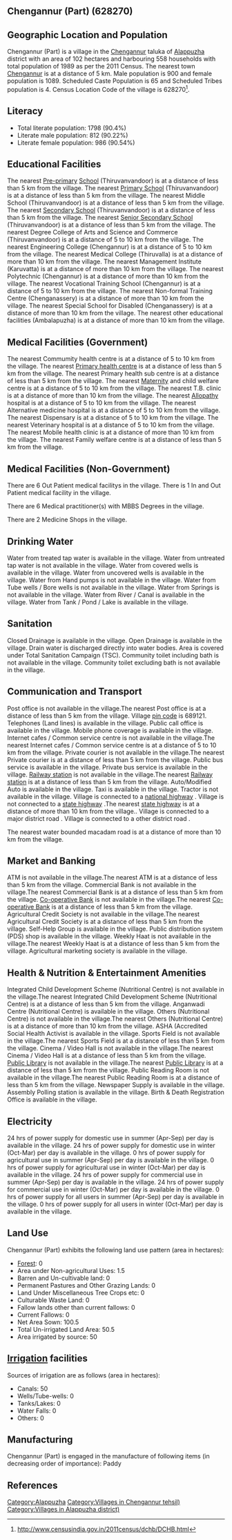 {{Infobox settlement
| name=Chengannur  (Part)
| native_name=
| native_name_lang=
| other_name=
| nickname=
| settlement_type=Village
| image_skyline=
| image_alt=
| image_caption=
| pushpin_map=India Kerala
| pushpin_label_position=right
| pushpin_map_alt=
| pushpin_map_caption=Location in Kerala, India
| latd=
| latm=
| lats=
| latNS=
| longd=
| longm=
| longs=
| longEW=
| coordinates_display=inline,title
| subdivision_type=Country
| subdivision_name={{flag|India}}
| subdivision_type1=[[States and territories of India|State]]
| subdivision_name1=Kerala 
| subdivision_type2=[[List of districts of India|District]]
| subdivision_name2=Alappuzha
| subdivision_type3=Tahsil
| subdivision_name3=Chengannur
| website=
| established_title=<!-- Established -->
| established_date=
| founder=
| named_for=
| government_type=
| governing_body=
| unit_pref=Metric=
| area_footnotes=
| area_rank=
| area_total_km2=1.02
| elevation_footnotes=
| elevation_m=
| population_total=1989
| population_as_of=2011
| population_rank=
| population_density_km2=1950
| population_demonym=
| population_footnotes=
| demographics_type1=Languages
| demographics1_title1=Official
| demographics1_info1=[[Malayalam language|Malayalam]]
| timezone1=[[Indian Standard Time|IST]]
| utc_offset1==+5:30
| postal_code_type=[[Postal Index Number|PIN]]
| postal_code=689121
| area_code_type=Telephone code
| area_code=
| registration_plate=
| blank1_name_sec1=Nearest city
| blank1_info_sec1=[[Chengannur]]
| blank2_name_sec1=[[Human sex ratio|Sex ratio]]
| blank2_info_sec1=1210 [[male|♂]]/[[female|♀]]
| blank3_name_sec1=Literacy
| blank3_info_sec1=90.4%
| blank1_name_sec2=[[2011 Census of India|2011 census]] code
| blank1_info_sec2=628270
| footnotes=
}}

== Chengannur  (Part) (628270) ==

== Geographic Location and Population ==

Chengannur  (Part) is a village in the [[Chengannur]] taluka of [[Alappuzha]] district with an area of 102 hectares and harbouring 558 households with total population of 1989 as per the 2011 Census. The nearest town [[Chengannur]] is at a distance of 5 km. Male population is 900 and female population is 1089. Scheduled Caste Population is 65 and Scheduled Tribes population is 4. Census Location Code of the village is 628270<ref>http://www.censusindia.gov.in/2011census/dchb/DCHB.html</ref>.


== Literacy ==  
* Total literate population: 1798 (90.4%)
* Literate male population: 812 (90.22%)
* Literate female population: 986 (90.54%)


== Educational Facilities ==  
The nearest [[Pre-primary]] [[School]] (Thiruvanvandoor) is at a distance of less than 5 km from the village.
The nearest [[Primary School]] (Thiruvanvandoor) is at a distance of less than 5 km from the village.
The nearest Middle School (Thiruvanvandoor) is at a distance of less than 5 km from the village.
The nearest [[Secondary School]] (Thiruvanvandoor) is at a distance of less than 5 km from the village.
The nearest [[Senior Secondary School]] (Thiruvanvandoor) is at a distance of less than 5 km from the village.
The nearest Degree College of Arts and Science and Commerce (Thiruvanvandoor) is at a distance of 5 to 10 km from the village.
The nearest Engineering College (Chengannur) is at a distance of 5 to 10 km from the village.
The nearest Medical College (Thiruvalla) is at a distance of more than 10 km from the village.
The nearest Management Institute (Karuvatta) is at a distance of more than 10 km from the village.
The nearest Polytechnic (Chengannur) is at a distance of more than 10 km from the village.
The nearest Vocational Training School (Chengannur) is at a distance of 5 to 10 km from the village.
The nearest Non-formal Training Centre (Chenganassery) is at a distance of more than 10 km from the village.
The nearest Special School for Disabled (Chenganassery) is at a distance of more than 10 km from the village.
The nearest other educational facilities (Ambalapuzha) is at a distance of more than 10 km from the village.


== Medical Facilities (Government) ==
The nearest Commumity health centre is at a distance of 5 to 10 km from the village.
The nearest [[Primary health centre]] is at a distance of less than 5 km from the village.
The nearest Primary health sub centre is at a distance of less than 5 km from the village.
The nearest [[Maternity]] and child welfare centre is at a distance of 5 to 10 km from the village.
The nearest T.B. clinic is at a distance of more than 10 km from the village.
The nearest [[Allopathy]] hospital is at a distance of 5 to 10 km from the village.
The nearest Alternative medicine hospital is at a distance of 5 to 10 km from the village.
The nearest Dispensary is at a distance of 5 to 10 km from the village.
The nearest Veterinary hospital is at a distance of 5 to 10 km from the village.
The nearest Mobile health clinic is at a distance of more than 10 km from the village.
The nearest Family welfare centre is at a distance of less than 5 km from the village.


== Medical Facilities (Non-Government) ==
There are 6 Out Patient medical facilitys in the village.
There is 1 In and Out Patient medical facility in the village.

There are 6 Medical practitioner(s) with MBBS Degrees in the village.



There are 2 Medicine Shops in the village.



== Drinking Water ==
Water from treated tap water is available in the village.
Water from untreated tap water is not available in the village.
Water from covered wells is available in the village.
Water from uncovered wells is available in the village.
Water from Hand pumps is not available in the village.
Water from Tube wells / Bore wells is not available in the village.
Water from Springs is not available in the village.
Water from River / Canal is available in the village.
Water from Tank / Pond / Lake is available in the village.


== Sanitation ==
Closed Drainage is available in the village.
Open Drainage is available in the village.
Drain water is discharged directly into water bodies.
Area is covered under Total Sanitation Campaign (TSC).
Community toilet including bath is not available in the village.
Community toilet excluding bath is not available in the village.


== Communication and Transport ==
Post office is not available in the village.The nearest Post office is at a distance of less than 5 km from the village.
Village [[pin code]] is 689121.
Telephones (Land lines) is available in the village.
Public call office is available in the village.
Mobile phone coverage is available in the village.
Internet cafes / Common service centre is not available in the village.The nearest Internet cafes / Common service centre is at a distance of 5 to 10 km from the village.
Private courier is not available in the village.The nearest Private courier is at a distance of less than 5 km from the village.
Public bus service is available in the village.
Private bus service is available in the village.
[[Railway station]] is not available in the village.The nearest [[Railway station]] is at a distance of less than 5 km from the village.
Auto/Modified Auto is available in the village.
Taxi is available in the village.
Tractor is not available in the village.
Village is connected to a [[national highway]]  .
Village is not connected to a [[state highway]] .The nearest [[state highway]] is at a distance of more than 10 km from the village..
Village is connected to a major district road    .
Village is connected to a other district road  .


The nearest water bounded macadam road is at a distance of more than 10 km from the village.




== Market and Banking ==
ATM is not available in the village.The nearest ATM is at a distance of less than 5 km from the village.
Commercial Bank is not available in the village.The nearest Commercial Bank is at a distance of less than 5 km from the village.
[[Co-operative Bank]] is not available in the village.The nearest [[Co-operative Bank]] is at a distance of less than 5 km from the village.
Agricultural Credit Society is not available in the village.The nearest Agricultural Credit Society is at a distance of less than 5 km from the village.
Self-Help Group is available in the village.
Public distribution system (PDS) shop is available in the village.
Weekly Haat is not available in the village.The nearest Weekly Haat is at a distance of less than 5 km from the village.
Agricultural marketing society is available in the village.


== Health & Nutrition & Entertainment Amenities ==
Integrated Child Development Scheme (Nutritional Centre) is not available in the village.The nearest Integrated Child Development Scheme (Nutritional Centre) is at a distance of less than 5 km from the village.
Anganwadi Centre (Nutritional Centre) is available in the village.
Others (Nutritional Centre) is not available in the village.The nearest Others (Nutritional Centre) is at a distance of more than 10 km from the village.
ASHA (Accredited Social Health Activist is available in the village.
Sports Field is not available in the village.The nearest Sports Field is at a distance of less than 5 km from the village.
Cinema / Video Hall is not available in the village.The nearest Cinema / Video Hall is at a distance of less than 5 km from the village.
[[Public Library]] is not available in the village.The nearest [[Public Library]] is at a distance of less than 5 km from the village.
Public Reading Room is not available in the village.The nearest Public Reading Room is at a distance of less than 5 km from the village.
Newspaper Supply is available in the village.
Assembly Polling station is available in the village.
Birth & Death Registration Office is available in the village.


== Electricity ==
24 hrs of power supply for domestic use in summer (Apr-Sep) per day is available in the village.
24 hrs of power supply for domestic use in winter (Oct-Mar) per day is available in the village.
0 hrs of power supply for agricultural use in summer (Apr-Sep) per day is available in the village.
0 hrs of power supply for agricultural use in winter (Oct-Mar) per day is available in the village.
24 hrs of power supply for commercial use in summer (Apr-Sep) per day is available in the village.
24 hrs of power supply for commercial use in winter (Oct-Mar) per day is available in the village.
0 hrs of power supply for all users in summer (Apr-Sep) per day is available in the village.
0 hrs of power supply for all users in winter (Oct-Mar) per day is available in the village.


== Land Use ==
Chengannur  (Part) exhibits the following land use pattern (area in hectares):
* [[Forest]]: 0
* Area under Non-agricultural Uses: 1.5
* Barren and Un-cultivable land: 0
* Permanent Pastures and Other Grazing Lands: 0
* Land Under Miscellaneous Tree Crops etc: 0
* Culturable Waste Land: 0
* Fallow lands other than current fallows: 0
* Current Fallows: 0
* Net Area Sown: 100.5
* Total Un-irrigated Land Area: 50.5
* Area irrigated by source: 50


== [[Irrigation]] facilities ==
Sources of irrigation are as follows (area in hectares):
* Canals: 50
* Wells/Tube-wells: 0
* Tanks/Lakes: 0
* Water Falls: 0
* Others: 0


== Manufacturing ==
Chengannur  (Part) is engaged in the manufacture of following items (in decreasing order of importance): Paddy


[[Category:Alappuzha]]
[[Category:Villages in Chengannur tehsil)]]
[[Category:Villages in Alappuzha district)]]


== References ==
{{Reflist}}


